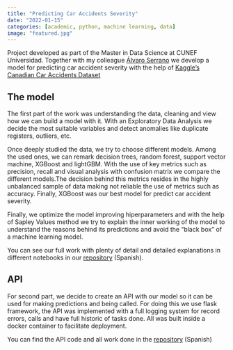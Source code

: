 ```yaml
---
title: "Predicting Car Accidents Severity"
date: "2022-01-15"
categories: [academic, python, machine learning, data]
image: "featured.jpg"
---
```



Project developed as part of the Master in Data Science at CUNEF Universidad. Together with my colleague [Álvaro Serrano](https://github.com/aserincon) we develop a model for predicting car accident severity with the help of [Kaggle's Canadian Car Accidents Dataset](https://www.kaggle.com/datasets/tbsteal/canadian-car-accidents-19942014)

## The model

The first part of the work was understanding the data, cleaning and view how we can build a model with it. With an Exploratory Data Analysis we decide the most suitable variables and detect anomalies like duplicate registers, outliers, etc.

Once deeply studied the data, we try to choose different models. Among the used ones, we can remark decision trees, random forest, support vector machine, XGBoost and lightGBM. With the use of key metrics such as precision, recall and visual analysis with confusion matrix we compare the different models.The decision behind this metrics resides in the highly unbalanced sample of data making not reliable the use of metrics such as accuracy. Finally, XGBoost was our best model for predict car accident severity. 

Finally, we optimize the model improving hiperparameters and with the help of Sapley Values method we try to explain the inner working of the model to understand the reasons behind its predictions and avoid the "black box" of a machine learning model. 

You can see our full work with plenty of detail and detailed explanations in different notebooks in our [repository](https://github.com/carviagu/canadian_car_accidents) (Spanish). 

## API

For second part, we decide to create an API with our model so it can be used for making predictions and being called. For doing this we use flask framework, the API was implemented with a full logging system for record errors, calls and have full historic of tasks done. All was built inside a docker container to facilitate deployment. 

You can find the API code and all work done in the [repository](https://github.com/carviagu/canadian_car_accidents_api/tree/main) (Spanish)

